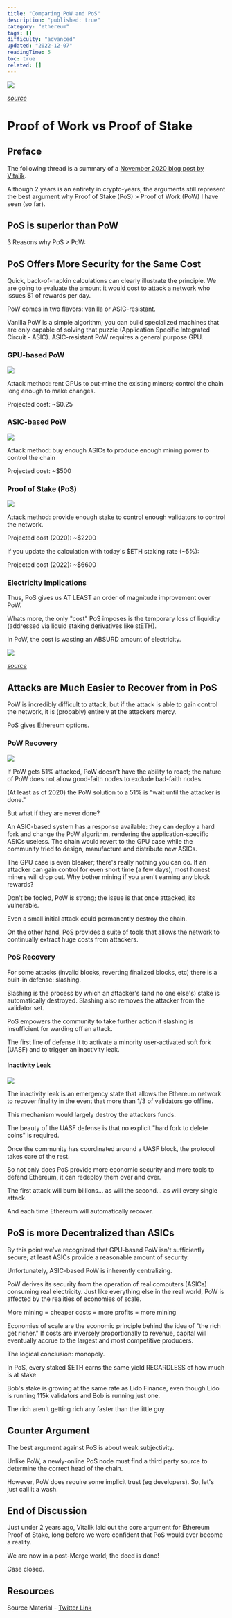 ```yaml
---
title: "Comparing PoW and PoS"
description: "published: true"
category: "ethereum"
tags: []
difficulty: "advanced"
updated: "2022-12-07"
readingTime: 5
toc: true
related: []
---
```


![](/images/pow-vs-pos-banner.png)

[*source*](https://bitpay.com/blog/proof-of-work-vs-proof-of-stake/)

# Proof of Work vs Proof of Stake

## Preface

The following thread is a summary of a [November 2020 blog post by Vitalik](https://vitalik.ca/general/2020/11/06/pos2020.html). 

Although 2 years is an entirety in crypto-years, the arguments still represent the best argument why Proof of Stake (PoS) > Proof of Work (PoW) I have seen (so far).

## PoS is superior than PoW

3 Reasons why PoS > PoW: 

## PoS Offers More Security for the Same Cost 

Quick, back-of-napkin calculations can clearly illustrate the principle. We are going to evaluate the amount it would cost to attack a network who issues $1 of rewards per day.

PoW comes in two flavors: vanilla or ASIC-resistant. 

Vanilla PoW is a simple algorithm; you can build specialized machines that are only capable of solving that puzzle (Application Specific Integrated Circuit - ASIC). ASIC-resistant PoW requires a general purpose GPU.

### GPU-based PoW

![](/images/pow-vs-pos-1.jpeg)

Attack method: rent GPUs to out-mine the existing miners; control the chain long enough to make changes. 

Projected cost: ~$0.25

### ASIC-based PoW 

![](/images/pow-vs-pos-2.jpeg)

Attack method: buy enough ASICs to produce enough mining power to control the chain 

Projected cost: ~$500

### Proof of Stake (PoS)

![](/images/pow-vs-pos-3.jpeg)

Attack method: provide enough stake to control enough validators to control the network.

Projected cost (2020): ~$2200

If you update the calculation with today's $ETH staking rate (~5%):

Projected cost (2022): ~$6600

### Electricity Implications

Thus, PoS gives us AT LEAST an order of magnitude improvement over PoW.

Whats more, the only "cost" PoS imposes is the temporary loss of liquidity (addressed via liquid staking derivatives like stETH).

In PoW, the cost is wasting an ABSURD amount of electricity.

![](/images/pow-vs-pos-4.jpeg)

[*source*](https://flowingdata.com/2021/09/07/bitcoin-power-usage/)

## Attacks are Much Easier to Recover from in PoS

PoW is incredibly difficult to attack, but if the attack is able to gain control the network, it is (probably) entirely at the attackers mercy.

PoS gives Ethereum options.

### PoW Recovery

![](/images/pow-vs-pos-5.jpeg)

If PoW gets 51% attacked, PoW doesn't have the ability to react; the nature of PoW does not allow good-faith nodes to exclude bad-faith nodes. 

(At least as of 2020) the PoW solution to a 51% is "wait until the attacker is done." 

But what if they are never done?

An ASIC-based system has a response available: they can deploy a hard fork and change the PoW algorithm, rendering the application-specific ASICs useless. The chain would revert to the GPU case while the community tried to design, manufacture and distribute new ASICs.

The GPU case is even bleaker; there's really nothing you can do. If an attacker can gain control for even short time (a few days), most honest miners will drop out. Why bother mining if you aren't earning any block rewards?

Don't be fooled, PoW is strong; the issue is that once attacked, its vulnerable. 

Even a small initial attack could permanently destroy the chain. 

On the other hand, PoS provides a suite of tools that allows the network to continually extract huge costs from attackers.

### PoS Recovery

For some attacks (invalid blocks, reverting finalized blocks, etc) there is a built-in defense: slashing. 

Slashing is the process by which an attacker's (and no one else's) stake is automatically destroyed. Slashing also removes the attacker from the validator set.

PoS empowers the community to take further action if slashing is insufficient for warding off an attack. 

The first line of defense it to activate a minority user-activated soft fork (UASF) and to trigger an inactivity leak.

#### Inactivity Leak

![](/images/pow-vs-pos-6.jpeg)

The inactivity leak is an emergency state that allows the Ethereum network to recover finality in the event that more than 1/3 of validators go offline. 

This mechanism would largely destroy the attackers funds.

The beauty of the UASF defense is that no explicit "hard fork to delete coins" is required. 

Once the community has coordinated around a UASF block, the protocol takes care of the rest.

So not only does PoS provide more economic security and more tools to defend Ethereum, it can redeploy them over and over.

The first attack will burn billions... as will the second... as will every single attack.

And each time Ethereum will automatically recover.

## PoS is more Decentralized than ASICs

By this point we've recognized that GPU-based PoW isn't sufficiently secure; at least ASICs provide a reasonable amount of security.

Unfortunately, ASIC-based PoW is inherently centralizing.

PoW derives its security from the operation of real computers (ASICs) consuming real electricity. Just like everything else in the real world, PoW is affected by the realities of economies of scale. 

More mining = cheaper costs = more profits = more mining

Economies of scale are the economic principle behind the idea of "the rich get richer." If costs are inversely proportionally to revenue, capital will eventually accrue to the largest and most competitive producers. 

The logical conclusion: monopoly.

In PoS, every staked $ETH earns the same yield REGARDLESS of how much is at stake

Bob's stake is growing at the same rate as Lido Finance, even though Lido is running 115k validators and Bob is running just one.

The rich aren't getting rich any faster than the little guy

## Counter Argument

The best argument against PoS is about weak subjectivity.

Unlike PoW, a newly-online PoS node must find a third party source to determine the correct head of the chain.

However, PoW does require some implicit trust (eg developers). So, let's just call it a wash.

## End of Discussion

Just under 2 years ago, Vitalik laid out the core argument for Ethereum Proof of Stake, long before we were confident that PoS would ever become a reality.

We are now in a post-Merge world; the deed is done!

Case closed.

## Resources

Source Material - [Twitter Link](https://twitter.com/logarithmicrex/status/1578941538607845376)

